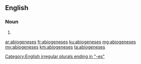 ==English==

===Noun===
{{head|en|noun plural form}}

# {{plural of|abiogenesis|lang=en}}

[[Category:English irregular plurals ending in "-es"]]

[[ar:abiogeneses]]
[[fr:abiogeneses]]
[[ku:abiogeneses]]
[[mg:abiogeneses]]
[[my:abiogeneses]]
[[km:abiogeneses]]
[[ta:abiogeneses]]